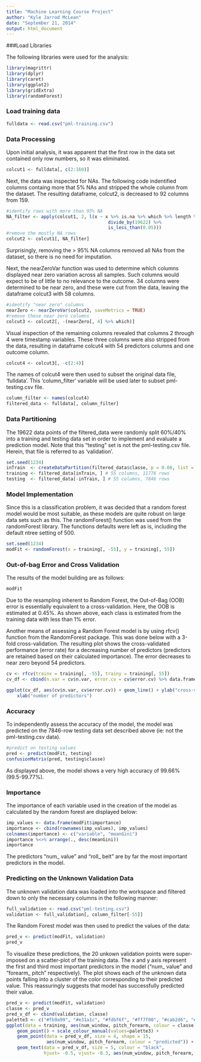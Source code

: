 ```yaml
---
title: "Machine Learning Course Project"
author: "Kyle Jarrod McLean"
date: "September 21, 2014"
output: html_document
---
```


###Load Libraries

The following libraries were used for the analysis:
```r
library(magrittr)
library(dplyr)
library(caret)
library(ggplot2)
library(gridExtra)
library(randomForest)
```

### Load training data

```r

fulldata <- read.csv("pml-training.csv")
```

### Data Processing

Upon initial analysis, it was apparent that the first row in the data set contained only
row numbers, so it was eliminated.
```r
colcut1 <- fulldata[, c(2:160)]
```

Next, the data was inspected for NAs. The following code indentified columns containg more that 5% NAs and stripped the whole column from the dataset. The resulting dataframe, colcut2, is decreased to 92 columns from 159.
```r
#identify rows with more than 95% NA
NA_filter <- apply(colcut1, 2, l(x ~ x %>% is.na %>% which %>% length %>% 
                                      divide_by(19622) %>% 
                                      is_less_than(0.05)))
#remove the mostly NA rows
colcut2 <- colcut1[, NA_filter]
```

Surprisingly, removing the > 95% NA columns removed all NAs from the dataset, so there is no need for imputation.

Next, the nearZeroVar function was used to determine which columns displayed near zero variation across all samples. Such columns would expect to be of little to no relevance to the outcome. 34 columns were determined to be near zero, and these were cut from the data, leaving the dataframe colcut3 with 58 columns.
```r
#identify "near zero" columns
nearZero <- nearZeroVar(colcut2, saveMetrics = TRUE)
#remove these near zero columns
colcut3 <- colcut2[, -(nearZero[, 4] %>% which)]
```

Visual inspection of the remaining columns revealed that columns 2 through 4 were timestamp variables. These three columns were also stripped from the data, resulting in dataframe colcut4 with 54 predictors columns and one outcome column.

```r
colcut4 <- colcut3[, -c(2:4)]
```

The names of colcut4 were then used to subset the original data file, 'fulldata'. This 'column_filter' variable will be used later to subset pml-testing.csv file.

```r
column_filter <- names(colcut4)
filtered_data <- fulldata[, column_filter]
```

### Data Partitioning

The 19622 data points of the filtered_data were randomly split 60%/40% into a training and testing data set in order to implement and evaluate a prediction model. Note that this "testing" set is not the pml-testing.csv file. Herein, that file is referred to as 'validation'. 

```r
set.seed(1234)
inTrain  <- createDataPartition(filtered_data$classe, p = 0.60, list = FALSE)
training <- filtered_data[inTrain, ] # 55 columns, 11776 rows
testing  <- filtered_data[-inTrain, ] # 55 columns, 7846 rows
```

### Model Implementation

Since this is a classification problem, it was decided that a random forest model would be most suitable, as these models are quite robust on large data sets such as this. The randomForest() function was used from the randomForest library. The functions defaults were left as is, including the default ntree setting of 500.
```r
set.seed(1234)
modFit <- randomForest(x = training[, -55], y = training[, 55])
```

### Out-of-bag Error and Cross Validation

The results of the model building are as follows:
```r
modFit
```

Due to the resampling inherent to Random Forest, the Out-of-Bag (OOB) error is essentially equivalent to a cross-validation. Here, the OOB is estimated at 0.45%. As shown above, each class is estimated from the training data with less than 1% error.

Another means of assessing a Random Forest model is by using rfcv() function from the RandomForest package. This was done below with a 3-fold cross-validation. The resulting plot shows the cross-validated performance (error rate) for a decreasing number of predictors (predictors are retained based on their calculated importance). The error decreases to near zero beyond 54 predictors.
```r
cv <- rfcv(trainx = training[, -55], trainy = training[, 55]) 
cv_df <- cbind(n.var = cv$n.var, error.cv = cv$error.cv) %>% data.frame
```

```r
ggplot(cv_df, aes(cv$n.var, cv$error.cv)) + geom_line() + ylab("cross-validation error") +
    xlab("number of predictors")
```

### Accuracy

To independently assess the accuracy of the model, the model was predicted on the 7846-row testing data set described above (ie: not the pml-testing.csv data).
```r
#predict on testing values
pred <- predict(modFit, testing)
confusionMatrix(pred, testing$classe)
```

As displayed above, the model shows a very high accuracy of 99.66% (99.5-99.77%).

### Importance

The importance of each variable used in the creation of the model as calculated by the random forest are displayed below:
```r
imp_values <- data.frame(modFit$importance)
importance <- cbind(rownames(imp_values), imp_values)
colnames(importance) <- c("variable", "meanGini")
importance %<>% arrange(., desc(meanGini))
importance
```
The predictors "num_ value" and "roll_ belt" are by far the most important predictors in the model.

### Predicting on the Unknown Validation Data

The unknown validation data was loaded into the workspace and filtered down to only the necessary columns in the following manner:
```r
full_validation <- read.csv("pml-testing.csv")
validation <- full_validation[, column_filter[-55]]
```

The Random Forest model was then used to predict the values of the data:
```r
pred_v <- predict(modFit, validation)
pred_v
```

To visualize these predictions, the 20 unkown validation points were super-imposed on a scatter-plot of the training data. The x and y axis represent the first and third most important predictors in the model ("num_ value" and "forearm_ pitch" respectively). The plot shows each of the unknown data points falling into a cluster of the color corresponding to their predicted value. This reassuringly suggests that model has successfully predicted their value.

```r
pred_v <- predict(modFit, validation)
classe <- pred_v
pred_v_df <- cbind(validation, classe)
palette3 <- c("#fb9a99", "#e31a1c", "#fdbf6f", "#ff7f00", "#cab2d6", "#6a3d9a")
ggplot(data = training, aes(num_window, pitch_forearm, colour = classe)) + 
    geom_point() + scale_colour_manual(values=palette3) +
    geom_point(data = pred_v_df, size = 4, shape = 15,
               aes(num_window, pitch_forearm, colour = "predicted")) +
    geom_text(data = pred_v_df, size = 5, colour = "black",
              hjust= -0.5, vjust= -0.3, aes(num_window, pitch_forearm, label = classe))
```

